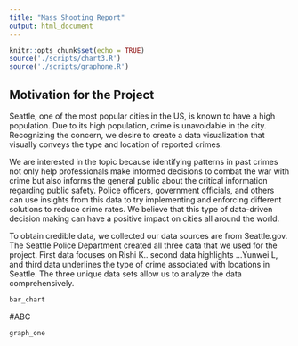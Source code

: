 ```yaml
---
title: "Mass Shooting Report"
output: html_document
---
```


```r
knitr::opts_chunk$set(echo = TRUE)
source('./scripts/chart3.R')
source('./scripts/graphone.R')
```

## Motivation for the Project

Seattle, one of the most popular cities in the US, is known to have a high population.  Due to its high population, crime is unavoidable in the city. Recognizing the concern, we desire to create a data visualization that visually conveys the type and location of reported crimes. 

We are interested in the topic because identifying patterns in past crimes not only help professionals make informed decisions to combat the war with crime but also informs the general public about the critical information regarding public safety. Police officers, government officials, and others can use insights from this data to try implementing and enforcing different solutions to reduce crime rates. We believe that this type of data-driven decision making can have a positive impact on cities all around the world.

To obtain credible data,  we collected our data sources are from Seattle.gov. The Seattle Police Department created all three data that we used for the project. First data  focuses on Rishi K..
second data highlights ...Yunwei L, and third data underlines the type of crime associated with locations in Seattle.  The three unique data sets allow us to analyze the data comprehensively. 

```r
bar_chart
```

#ABC

```r
graph_one
```